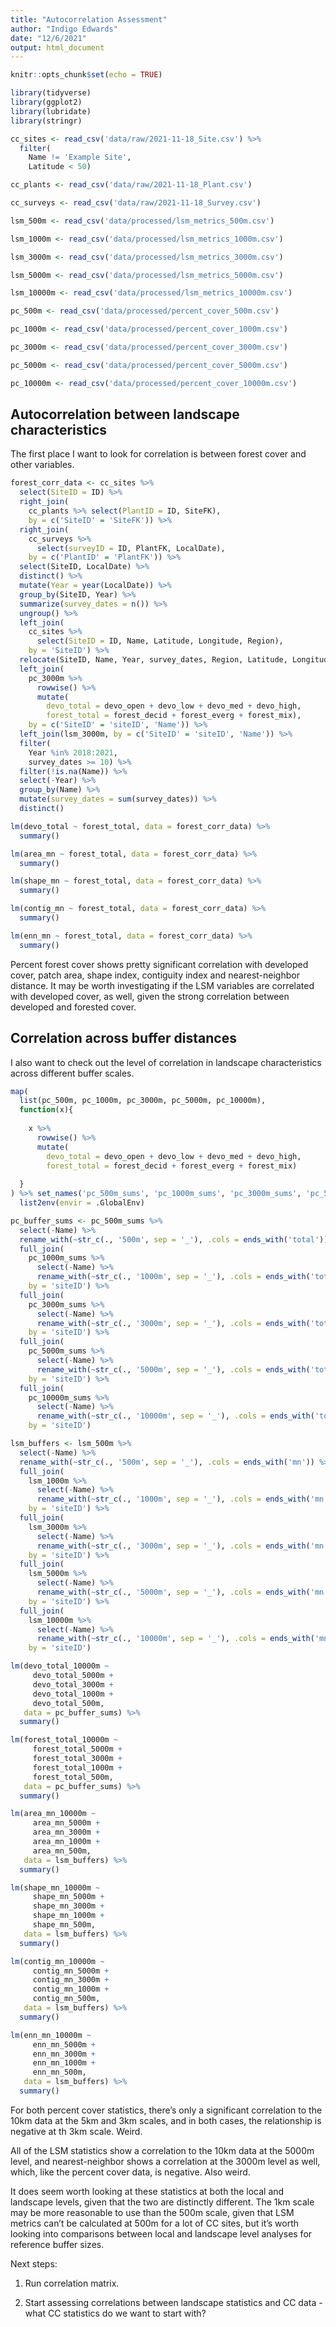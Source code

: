 ```yaml
---
title: "Autocorrelation Assessment"
author: "Indigo Edwards"
date: "12/6/2021"
output: html_document
---
```


```r
knitr::opts_chunk$set(echo = TRUE)

library(tidyverse)
library(ggplot2)
library(lubridate)
library(stringr)

cc_sites <- read_csv('data/raw/2021-11-18_Site.csv') %>% 
  filter(
    Name != 'Example Site',
    Latitude < 50)

cc_plants <- read_csv('data/raw/2021-11-18_Plant.csv')

cc_surveys <- read_csv('data/raw/2021-11-18_Survey.csv')

lsm_500m <- read_csv('data/processed/lsm_metrics_500m.csv')

lsm_1000m <- read_csv('data/processed/lsm_metrics_1000m.csv')

lsm_3000m <- read_csv('data/processed/lsm_metrics_3000m.csv')

lsm_5000m <- read_csv('data/processed/lsm_metrics_5000m.csv')

lsm_10000m <- read_csv('data/processed/lsm_metrics_10000m.csv')

pc_500m <- read_csv('data/processed/percent_cover_500m.csv')

pc_1000m <- read_csv('data/processed/percent_cover_1000m.csv')

pc_3000m <- read_csv('data/processed/percent_cover_3000m.csv')

pc_5000m <- read_csv('data/processed/percent_cover_5000m.csv')

pc_10000m <- read_csv('data/processed/percent_cover_10000m.csv')

```

## Autocorrelation between landscape characteristics

The first place I want to look for correlation is between forest cover and other variables.

```r

forest_corr_data <- cc_sites %>% 
  select(SiteID = ID) %>% 
  right_join(
    cc_plants %>% select(PlantID = ID, SiteFK),
    by = c('SiteID' = 'SiteFK')) %>% 
  right_join(
    cc_surveys %>% 
      select(surveyID = ID, PlantFK, LocalDate),
    by = c('PlantID' = 'PlantFK')) %>% 
  select(SiteID, LocalDate) %>% 
  distinct() %>% 
  mutate(Year = year(LocalDate)) %>% 
  group_by(SiteID, Year) %>% 
  summarize(survey_dates = n()) %>% 
  ungroup() %>% 
  left_join(
    cc_sites %>% 
      select(SiteID = ID, Name, Latitude, Longitude, Region),
    by = 'SiteID') %>% 
  relocate(SiteID, Name, Year, survey_dates, Region, Latitude, Longitude) %>%
  left_join(
    pc_3000m %>% 
      rowwise() %>% 
      mutate(
        devo_total = devo_open + devo_low + devo_med + devo_high,
        forest_total = forest_decid + forest_everg + forest_mix),
    by = c('SiteID' = 'siteID', 'Name')) %>% 
  left_join(lsm_3000m, by = c('SiteID' = 'siteID', 'Name')) %>% 
  filter(
    Year %in% 2018:2021,
    survey_dates >= 10) %>% 
  filter(!is.na(Name)) %>% 
  select(-Year) %>% 
  group_by(Name) %>% 
  mutate(survey_dates = sum(survey_dates)) %>% 
  distinct()

lm(devo_total ~ forest_total, data = forest_corr_data) %>% 
  summary()

lm(area_mn ~ forest_total, data = forest_corr_data) %>% 
  summary()

lm(shape_mn ~ forest_total, data = forest_corr_data) %>% 
  summary()

lm(contig_mn ~ forest_total, data = forest_corr_data) %>% 
  summary()

lm(enn_mn ~ forest_total, data = forest_corr_data) %>% 
  summary()

```


Percent forest cover shows pretty significant correlation with developed cover, patch area, shape index, contiguity index and nearest-neighbor distance. It may be worth investigating if the LSM variables are correlated with developed cover, as well, given the strong correlation between developed and forested cover.

## Correlation across buffer distances

I also want to check out the level of correlation in landscape characteristics across different buffer scales.

```r

map(
  list(pc_500m, pc_1000m, pc_3000m, pc_5000m, pc_10000m),
  function(x){
    
    x %>% 
      rowwise() %>% 
      mutate(
        devo_total = devo_open + devo_low + devo_med + devo_high,
        forest_total = forest_decid + forest_everg + forest_mix)
    
  }
) %>% set_names('pc_500m_sums', 'pc_1000m_sums', 'pc_3000m_sums', 'pc_5000m_sums', 'pc_10000m_sums') %>% 
  list2env(envir = .GlobalEnv)

pc_buffer_sums <- pc_500m_sums %>% 
  select(-Name) %>% 
  rename_with(~str_c(., '500m', sep = '_'), .cols = ends_with('total')) %>% 
  full_join(
    pc_1000m_sums %>% 
      select(-Name) %>% 
      rename_with(~str_c(., '1000m', sep = '_'), .cols = ends_with('total')),
    by = 'siteID') %>% 
  full_join(
    pc_3000m_sums %>% 
      select(-Name) %>% 
      rename_with(~str_c(., '3000m', sep = '_'), .cols = ends_with('total')),
    by = 'siteID') %>% 
  full_join(
    pc_5000m_sums %>% 
      select(-Name) %>% 
      rename_with(~str_c(., '5000m', sep = '_'), .cols = ends_with('total')),
    by = 'siteID') %>% 
  full_join(
    pc_10000m_sums %>% 
      select(-Name) %>% 
      rename_with(~str_c(., '10000m', sep = '_'), .cols = ends_with('total')),
    by = 'siteID')

lsm_buffers <- lsm_500m %>% 
  select(-Name) %>% 
  rename_with(~str_c(., '500m', sep = '_'), .cols = ends_with('mn')) %>% 
  full_join(
    lsm_1000m %>% 
      select(-Name) %>% 
      rename_with(~str_c(., '1000m', sep = '_'), .cols = ends_with('mn')),
    by = 'siteID') %>% 
  full_join(
    lsm_3000m %>% 
      select(-Name) %>% 
      rename_with(~str_c(., '3000m', sep = '_'), .cols = ends_with('mn')),
    by = 'siteID') %>% 
  full_join(
    lsm_5000m %>% 
      select(-Name) %>% 
      rename_with(~str_c(., '5000m', sep = '_'), .cols = ends_with('mn')),
    by = 'siteID') %>% 
  full_join(
    lsm_10000m %>% 
      select(-Name) %>% 
      rename_with(~str_c(., '10000m', sep = '_'), .cols = ends_with('mn')),
    by = 'siteID')

lm(devo_total_10000m ~
     devo_total_5000m +
     devo_total_3000m +
     devo_total_1000m +
     devo_total_500m,
   data = pc_buffer_sums) %>% 
  summary()

lm(forest_total_10000m ~
     forest_total_5000m +
     forest_total_3000m +
     forest_total_1000m +
     forest_total_500m,
   data = pc_buffer_sums) %>% 
  summary()

lm(area_mn_10000m ~
     area_mn_5000m +
     area_mn_3000m +
     area_mn_1000m +
     area_mn_500m,
   data = lsm_buffers) %>% 
  summary()

lm(shape_mn_10000m ~
     shape_mn_5000m +
     shape_mn_3000m +
     shape_mn_1000m +
     shape_mn_500m,
   data = lsm_buffers) %>% 
  summary()

lm(contig_mn_10000m ~
     contig_mn_5000m +
     contig_mn_3000m +
     contig_mn_1000m +
     contig_mn_500m,
   data = lsm_buffers) %>% 
  summary()

lm(enn_mn_10000m ~
     enn_mn_5000m +
     enn_mn_3000m +
     enn_mn_1000m +
     enn_mn_500m,
   data = lsm_buffers) %>% 
  summary()

```

For both percent cover statistics, there's only a significant correlation to the 10km data at the 5km and 3km scales, and in both cases, the relationship is negative at th 3km scale. Weird.

All of the LSM statistics show a correlation to the 10km data at the 5000m level, and nearest-neighbor shows a correlation at the 3000m level as well, which, like the percent cover data, is negative. Also weird.

It does seem worth looking at these statistics at both the local and landscape levels, given that the two are distinctly different. The 1km scale may be more reasonable to use than the 500m scale, given that LSM metrics can't be calculated at 500m for a lot of CC sites, but it's worth looking into comparisons between local and landscape level analyses for reference buffer sizes.

Next steps: 

1. Run correlation matrix.

2. Start assessing correlations between landscape statistics and CC data - what CC statistics do we want to start with?
